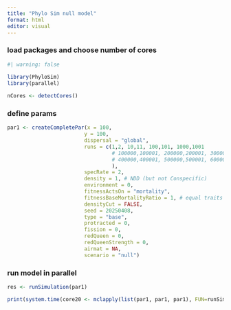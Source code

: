 ```yaml
---
title: "Phylo Sim null model"
format: html
editor: visual
---
```


### load packages and choose number of cores

```r
#| warning: false
  
library(PhyloSim)
library(parallel)

nCores <- detectCores()

```

### define params

```r

par1 <- createCompletePar(x = 100,
                         y = 100,
                         dispersal = "global",
                         runs = c(1,2, 10,11, 100,101, 1000,1001
                                  # 100000,100001, 200000,200001, 300000,300001
                                  # 400000,400001, 500000,500001, 600000,600001
                                  ),
                         specRate = 2,
                         density = 1, # NDD (but not Conspecific)
                         environment = 0,
                         fitnessActsOn = "mortality",
                         fitnessBaseMortalityRatio = 1, # equal traits -> mortality
                         densityCut = FALSE,
                         seed = 20250408,
                         type = "base",
                         protracted = 0,
                         fission = 0,
                         redQueen = 0,
                         redQueenStrength = 0,
                         airmat = NA,
                         scenario = "null")
```

### run model in parallel

```r
res <- runSimulation(par1)
```

```r
print(system.time(core20 <- mclapply(list(par1, par1, par1), FUN=runSimulation, mc.cores=2)))
```
